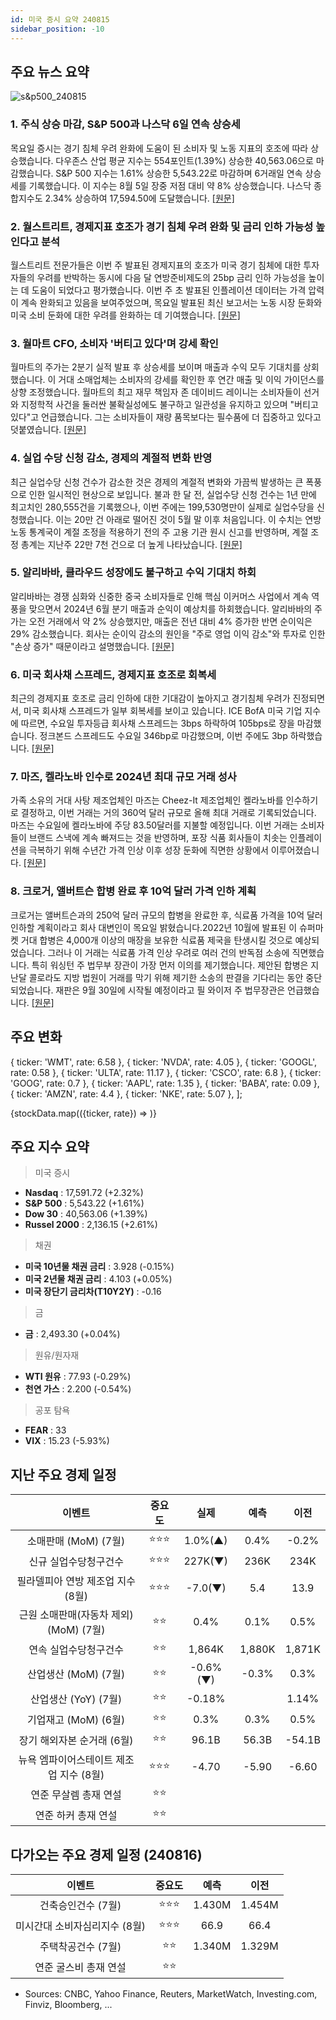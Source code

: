 ```yaml
---
id: 미국 증시 요약 240815
sidebar_position: -10
---
```


## 주요 뉴스 요약

![s&p500_240815](/map/240815.png)

### 1. **주식 상승 마감, S&P 500과 나스닥 6일 연속 상승세**

목요일 증시는 경기 침체 우려 완화에 도움이 된 소비자 및 노동 지표의 호조에 따라 상승했습니다. 다우존스 산업 평균 지수는 554포인트(1.39%) 상승한 40,563.06으로 마감했습니다. S&P 500 지수는 1.61% 상승한 5,543.22로 마감하며 6거래일 연속 상승세를 기록했습니다. 이 지수는 8월 5일 장중 저점 대비 약 8% 상승했습니다. 나스닥 종합지수도 2.34% 상승하여 17,594.50에 도달했습니다. [[원문]](https://www.cnbc.com/2024/08/14/stock-market-today-live-updates.html?__source=newsletter%7Cmsapac)

### 2. **월스트리트, 경제지표 호조가 경기 침체 우려 완화 및 금리 인하 가능성 높인다고 분석**

월스트리트 전문가들은 이번 주 발표된 경제지표의 호조가 미국 경기 침체에 대한 투자자들의 우려를 반박하는 동시에 다음 달 연방준비제도의 25bp 금리 인하 가능성을 높이는 데 도움이 되었다고 평가했습니다. 이번 주 초 발표된 인플레이션 데이터는 가격 압력이 계속 완화되고 있음을 보여주었으며, 목요일 발표된 최신 보고서는 노동 시장 둔화와 미국 소비 둔화에 대한 우려를 완화하는 데 기여했습니다. [[원문]](https://www.marketwatch.com/story/s-p-500-erases-august-losses-as-irrational-recession-fears-fade-25f60b55)

### 3. **월마트 CFO, 소비자 '버티고 있다'며 강세 확인**

월마트의 주가는 2분기 실적 발표 후 상승세를 보이며 매출과 수익 모두 기대치를 상회했습니다. 이 거대 소매업체는 소비자의 강세를 확인한 후 연간 매출 및 이익 가이던스를 상향 조정했습니다. 월마트의 최고 재무 책임자 존 데이비드 레이니는 소비자들이 선거와 지정학적 사건을 둘러싼 불확실성에도 불구하고 일관성을 유지하고 있으며 "버티고 있다"고 언급했습니다. 그는 소비자들이 재량 품목보다는 필수품에 더 집중하고 있다고 덧붙였습니다. [[원문]](https://finance.yahoo.com/video/consumer-hanging-despite-uncertainty-walmart-144627689.html)

### 4. **실업 수당 신청 감소, 경제의 계절적 변화 반영**

최근 실업수당 신청 건수가 감소한 것은 경제의 계절적 변화와 가끔씩 발생하는 큰 폭풍으로 인한 일시적인 현상으로 보입니다. 불과 한 달 전, 실업수당 신청 건수는 1년 만에 최고치인 280,555건을 기록했으나, 이번 주에는 199,530명만이 실제로 실업수당을 신청했습니다. 이는 20만 건 아래로 떨어진 것이 5월 말 이후 처음입니다. 이 수치는 연방 노동 통계국이 계절 조정을 적용하기 전의 주 고용 기관 원시 신고를 반영하며, 계절 조정 총계는 지난주 22만 7천 건으로 더 높게 나타났습니다. [[원문]](https://www.marketwatch.com/story/rising-layoffs-the-surge-in-jobless-claims-may-have-been-a-mirage-dc38d30a?mod=home-page)

### 5. **알리바바, 클라우드 성장에도 불구하고 수익 기대치 하회**

알리바바는 경쟁 심화와 신중한 중국 소비자들로 인해 핵심 이커머스 사업에서 계속 역풍을 맞으면서 2024년 6월 분기 매출과 순익이 예상치를 하회했습니다. 알리바바의 주가는 오전 거래에서 약 2% 상승했지만, 매출은 전년 대비 4% 증가한 반면 순이익은 29% 감소했습니다. 회사는 순이익 감소의 원인을 "주로 영업 이익 감소"와 투자로 인한 "손상 증가" 때문이라고 설명했습니다. [[원문]](https://www.cnbc.com/2024/08/15/alibaba-shares-dip-3percent-after-quarterly-earnings-miss-expectations-despite-cloud-acceleration.html)

### 6. **미국 회사채 스프레드, 경제지표 호조로 회복세**

최근의 경제지표 호조로 금리 인하에 대한 기대감이 높아지고 경기침체 우려가 진정되면서, 미국 회사채 스프레드가 일부 회복세를 보이고 있습니다. ICE BofA 미국 기업 지수에 따르면, 수요일 투자등급 회사채 스프레드는 3bps 하락하여 105bps로 장을 마감했습니다. 정크본드 스프레드도 수요일 346bp로 마감했으며, 이번 주에도 3bp 하락했습니다. [[원문]](https://www.reuters.com/markets/rates-bonds/us-corporate-bond-spreads-recover-promising-economic-data-2024-08-15/)

### 7. **마즈, 켈라노바 인수로 2024년 최대 규모 거래 성사**

가족 소유의 거대 사탕 제조업체인 마즈는 Cheez-It 제조업체인 켈라노바를 인수하기로 결정하고, 이번 거래는 거의 360억 달러 규모로 올해 최대 거래로 기록되었습니다. 마즈는 수요일에 켈라노바에 주당 83.50달러를 지불할 예정입니다. 이번 거래는 소비자들이 브랜드 스낵에 계속 빠져드는 것을 반영하며, 포장 식품 회사들이 치솟는 인플레이션을 극복하기 위해 수년간 가격 인상 이후 성장 둔화에 직면한 상황에서 이루어졌습니다. [[원문]](https://www.reuters.com/business/retail-consumer/snickers-maker-mars-pay-8350-per-share-kellanova-wsj-reports-2024-08-14/)

### 8. **크로거, 앨버트슨 합병 완료 후 10억 달러 가격 인하 계획**

크로거는 앨버트슨과의 250억 달러 규모의 합병을 완료한 후, 식료품 가격을 10억 달러 인하할 계획이라고 회사 대변인이 목요일 밝혔습니다.2022년 10월에 발표된 이 슈퍼마켓 거대 합병은 4,000개 이상의 매장을 보유한 식료품 제국을 탄생시킬 것으로 예상되었습니다. 그러나 이 거래는 식료품 가격 인상 우려로 여러 건의 반독점 소송에 직면했습니다. 특히 워싱턴 주 법무부 장관이 가장 먼저 이의를 제기했습니다. 제안된 합병은 지난달 콜로라도 지방 법원이 거래를 막기 위해 제기한 소송의 판결을 기다리는 동안 중단되었습니다. 재판은 9월 30일에 시작될 예정이라고 필 와이저 주 법무장관은 언급했습니다. [[원문]](https://finance.yahoo.com/news/kroger-plans-lower-prices-1-215050514.html)

## 주요 변화

  { ticker: 'WMT', rate: 6.58 },
  { ticker: 'NVDA', rate: 4.05 },
  { ticker: 'GOOGL', rate: 0.58 },
  { ticker: 'ULTA', rate: 11.17 },
  { ticker: 'CSCO', rate: 6.8 },
  { ticker: 'GOOG', rate: 0.7 },
  { ticker: 'AAPL', rate: 1.35 },
  { ticker: 'BABA', rate: 0.09 },
  { ticker: 'AMZN', rate: 4.4 },
  { ticker: 'NKE', rate: 5.07 },
];

{stockData.map(({ticker, rate}) => <StockCardMini key={ticker} key={ticker} ticker={ticker} rate={rate}></StockCardMini>)}

## 주요 지수 요약

> 미국 증시

- **Nasdaq** : 17,591.72 (+2.32%)
- **S&P 500** : 5,543.22 (+1.61%)
- **Dow 30** : 40,563.06 (+1.39%)
- **Russel 2000** : 2,136.15 (+2.61%)

> 채권

- **미국 10년물 채권 금리** : 3.928 (-0.15%)
- **미국 2년물 채권 금리** : 4.103 (+0.05%)
- **미국 장단기 금리차(T10Y2Y)** : -0.16

> 금

- **금** : 2,493.30 (+0.04%)

> 원유/원자재

- **WTI 원유** : 77.93 (-0.29%)
- **천연 가스** : 2.200 (-0.54%)

> 공포 탐욕

- **FEAR** : 33
- **VIX** : 15.23 (-5.93%)

## 지난 주요 경제 일정

|                 이벤트                  | 중요도 |   실제   |  예측  |  이전  |
| :-------------------------------------: | :----: | :------: | :----: | :----: |
|          소매판매 (MoM) (7월)           | ⭐⭐⭐ | 1.0%(▲)  |  0.4%  | -0.2%  |
|          신규 실업수당청구건수          | ⭐⭐⭐ | 227K(▼)  |  236K  |  234K  |
|    필라델피아 연방 제조업 지수 (8월)    | ⭐⭐⭐ | -7.0(▼)  |  5.4   |  13.9  |
| 근원 소매판매(자동차 제외) (MoM) (7월)  |  ⭐⭐  |   0.4%   |  0.1%  |  0.5%  |
|          연속 실업수당청구건수          |  ⭐⭐  |  1,864K  | 1,880K | 1,871K |
|          산업생산 (MoM) (7월)           |  ⭐⭐  | -0.6%(▼) | -0.3%  |  0.3%  |
|          산업생산 (YoY) (7월)           |  ⭐⭐  |  -0.18%  |        | 1.14%  |
|          기업재고 (MoM) (6월)           |  ⭐⭐  |   0.3%   |  0.3%  |  0.5%  |
|       장기 해외자본 순거래 (6월)        |  ⭐⭐  |  96.1B   | 56.3B  | -54.1B |
| 뉴욕 엠파이어스테이트 제조업 지수 (8월) | ⭐⭐⭐ |  -4.70   | -5.90  | -6.60  |
|          연준 무살렘 총재 연설          |  ⭐⭐  |          |        |        |
|           연준 하커 총재 연설           |  ⭐⭐  |          |        |        |

## 다가오는 주요 경제 일정 (240816)

|            이벤트             | 중요도 |  예측  |  이전  |
| :---------------------------: | :----: | :----: | :----: |
|      건축승인건수 (7월)       | ⭐⭐⭐ | 1.430M | 1.454M |
| 미시간대 소비자심리지수 (8월) | ⭐⭐⭐ |  66.9  |  66.4  |
|      주택착공건수 (7월)       |  ⭐⭐  | 1.340M | 1.329M |
|     연준 굴스비 총재 연설     |  ⭐⭐  |        |        |

- Sources: CNBC, Yahoo Finance, Reuters, MarketWatch, Investing.com, Finviz, Bloomberg, ...
